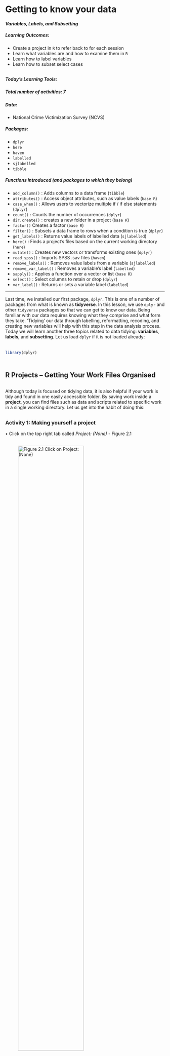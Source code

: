 
# Getting to know your data
#### *Variables, Labels, and Subsetting* {-}


##### **Learning Outcomes:** {-}
-	Create a project in `R` to refer back to for each session
-	Learn what variables are and how to examine them in `R`
-	Learn how to label variables 
-	Learn how to subset select cases 

<div style="margin-bottom:30px;">
</div>

##### **Today’s Learning Tools:** {-}
<div style="margin-bottom:15px;">
</div>
##### *Total number of activities*: 7 {-}
<div style="margin-bottom:15px;">
</div>
##### *Data:* {-}
-	National Crime Victimization Survey (NCVS)

<div style="margin-bottom:15px;">
</div>

##### *Packages:* {-}
-	`dplyr`
-	`here`
-	`haven`
-	`labelled`
-	`sjlabelled`
-	`tibble`

<div style="margin-bottom:15px;">
</div>

##### *Functions introduced (and packages to which they belong)* {-}
-	`add_column()` : Adds columns to a data frame (`tibble`)
-	`attributes()` : Access object attributes, such as value labels (`base R`)
-	`case_when()` : Allows users to vectorize multiple if / if else statements (`dplyr`)
-	`count()` : Counts the number of occurrences (`dplyr`)
-	`dir.create()` : creates a new folder in a project (`base R`)
-	`factor()` Creates a factor (`base R`)
-	`filter()` : Subsets a data frame to rows when a condition is true (`dplyr`)
-	`get_labels()` : Returns value labels of labelled data (`sjlabelled`)
-	`here()` : Finds a project’s files based on the current working directory (`here`)
-	`mutate()` : Creates new vectors or transforms existing ones (`dplyr`)
-	`read_spss()` : Imports SPSS .sav files (`haven`)
-	`remove_labels()` : Removes value labels from a variable (`sjlabelled`)
-	`remove_var_label()` : Removes a variable’s label (`labelled`)
-	`sapply()` : Applies a function over a vector or list (`base R`)
-	`select()` : Select columns to retain or drop (`dplyr`)
-	`var_label()` : Returns or sets a variable label (`labelled`)



---

Last time, we installed our first package, `dplyr`. This is one of a number of packages from what is known as **tidyverse**. In this lesson, we use `dplyr` and other `tidyverse` packages so that we can get to know our data. Being familiar with our data requires knowing what they comprise and what form they take. ‘Tidying’ our data through labelling, reformatting, recoding, and creating new variables will help with this step in the data analysis process. Today we will learn another three topics related to data tidying: **variables**, **labels**, and **subsetting**. Let us load `dplyr` if it is not loaded already:

<div style="margin-bottom:35px;">
</div>
```r

library(dplyr)

```

<div style="margin-bottom:50px;">
</div>

## R Projects – Getting Your Work Files Organised

<div style="margin-bottom:30px;">
</div>

Although today is focused on tidying data, it is also helpful if your work is tidy and found in one easily accessible folder. By saving work inside a **project**, you can find files such as data and scripts related to specific work in a single working directory. Let us get into the habit of doing this:

<div style="margin-bottom:30px;">
</div>

### Activity 1: Making yourself a project 

•	Click on the top right tab called *Project: (None)* - Figure 2.1 
<div style="margin-bottom:30px;">
</div>

![**Figure 2.1** Click on *Project: (None)*](Images/project.png){width=70%}

<div style="margin-bottom:30px;">
</div>

-	Click on *New Project*. A window with different options appears. Create your project in *New Directory* and then click *New Project*

<div style="margin-bottom:15px;">
</div>

-	Choose a name for your project (e.g., r_crim_course) and a location (working directory) where your project will be created

<div style="margin-bottom:15px;">
</div>

-	Now click on *Create Project* and your new project will be launched

<div style="margin-bottom:15px;">
</div>

Inside your project, you can organise it by having separate files, one for scripts, one for data, one for outputs, and another for visuals. You can make these with the function `dir.create()`:
 
 <div style="margin-bottom:35px;">
</div>
```r

# For example, to make a sub-folder called 'Datasets' in your project folder, type this into your console pane:
dir.create("Datasets")

```

<div style="margin-bottom:50px;">
</div>

If you noticed in your *Files, Plots…* pane, the files there tell you what folder you are automatically working in. This is known as your *working directory*, the default location that appears when you open `RStudio`. Wherever your `R project` is saved will be the working directory. 

In your group google sheets, type the name of your `R` project and in which location it  is in. Now decide whether this is good location for your `R` project. For example, is the location name too long? (e.g.,'C:\Users\ xx\ Desktop \xx\xx\ Manchester\xx\xx\xx\xx\xx\xx' is too long and you might run into problems later) Or are there other files that are for other classes there too? If doubtful about the location of your project, move it somewhere else.

<div style="margin-bottom:50px;">
</div>

Whenever you want to locate certain files within your `Project`, use the `here` package:
<div style="margin-bottom:35px;">
</div>
```r

library(here)

```
<div style="margin-bottom:50px;">
</div>

Doing so is better than typing out the exact location of your file, which can be tedious. The next section shows how to use the `here ()` function to import data from the National Crime Victimization Survey (NCVS).

You can read on why projects are useful here: [https://www.r-bloggers.com/2020/01/rstudio-projects-and-working-directories-a-beginners-guide/](https://www.r-bloggers.com/2020/01/rstudio-projects-and-working-directories-a-beginners-guide/)

---

## Importing Data

Here is another `tidyverse` package to install:

<div style="margin-bottom:35px;">
</div>
```r

library(haven)

```

<div style="margin-bottom:50px;">
</div>

`Haven` enables `R` to understand various data formats used by other statistical packages such as SPSS and STATA. We will need this package to open data in its diverse forms. 

<div style="margin-bottom:30px;">
</div>

### Activity 2: Importing and Viewing Data 

You will have saved the NCVS in a relevant file in your project, so now let us load this data using `read_spss()` from `Haven`:

<div style="margin-bottom:35px;">
</div>
```r

# Importing our SPSS dataset and naming it ‘ncvs’ 
ncvs <- read_spss(here("Datasets", "NCVS lone offender assaults 1992 to 2013.sav"))

```
<div style="margin-bottom:50px;">
</div>

What you are saying to `R` is the following: 

>My data, *NCVS lone offender assaults 1992 to 2013*, is a .sav file. Therefore, it is an SPSS dataset and is located in the sub-folder called *Datasets* in my default working directory. `R`,  please extract it from *here*, understand it, and place it in an object called `ncvs`, so I can find it in `RStudio`. 

<div style="margin-bottom:15px;">
</div>

To view the new data frame, `ncvs`, type:
<div style="margin-bottom:35px;">
</div>
```r

View(ncvs)

```

<div style="margin-bottom:50px;">
</div>

A tab appears labelled 'ncvs'. In it, you can view all its contents. In your group google sheets, type how many 'entries' and 'columns' there are in our dataframe, `ncvs`.

<!-- # 1431 entries and 46 columns -->

---

## Today’s 3 (TOPICS)

<div style="margin-bottom:30px;">
</div>

We now have data to tidy in `R`, so onto our three main topics for this week: **variables**, **labels**, and **subsetting**.

<div style="margin-bottom:30px;">
</div>
---

### Variables

Variables can be persons, places, things, or ideas that we are interested in studying. For example, height and favourite football team. Different variable types refer to different levels of measurement: nominal, ordinal, and interval/ ratio. Variables appear as vectors and as columns of data frames.

In `R`, nominal and ordinal variables are encoded as a **factor** class because they are categorical characteristics, so take on a limited number of values; factors are like the integer vector introduced last week but each integer is a label. 

Likewise, interval and ratio variables are encoded as **numeric** class because they are continuous characteristics, so take on a wide range of values.

<div style="margin-bottom:30px;">
</div>

### Activity 3: Identifying a variable's class 

How do you know what your variable is classed as? There are two ways of knowing using our `ncvs` data:

<div style="margin-bottom:35px;">
</div>
```r

# To see the class of all the variables (columns) in our data frame, ncvs, we use:
sapply(ncvs, class)

# To see the class of a specific variable, such as the variable ‘injured’, we use:
class(ncvs$injured)

# The $ symbol allows us to access specific variables in a data frame object

# The $ symbol must be accompanied by the name of the data frame!

```
<div style="margin-bottom:50px;">
</div>

Now, may you find out what is the class of the variable `weaponpresent`? In your googledoc, type out the answer and the code you used to get that answer.

<!-- # numeric and class(ncvs$weaponpresent) -->

<div style="margin-bottom:50px;">
</div>

You may have noticed that many of the variables in our data frame were classed as `haven_labelled`. What is this, you ask? When we use the `haven()` function to import data, `R` keeps the information associated with that file type -- the SPSS variable information and value labels that were in the dataset. In practice, therefore, you can find categorical data in `R` embedded in very different types of vectors (e.g., character, factor, or haven labelled) depending on decisions taken by whomever created the data frame.

<div style="margin-bottom:30px;">
</div>
---


#### **Formatting Classes and Value Labels** 

<div style="margin-bottom:30px;">
</div>

In some cases, you may want to make changes to how variables are classed. We can change our variable to specifically be classed as 'factor':

<div style="margin-bottom:35px;">
</div>
```r

# Name the newly created factor 'injured_r'
#Specify the order we want our variable labels
ncvs$injured_r <- factor(ncvs$injured, labels = c("Uninjured", "Injured"))
table(ncvs$injured_r)
attributes(ncvs$injured_r)


```

<div style="margin-bottom:50px;">
</div>

---

#### **Recoding and Creating New Variables** 

<div style="margin-bottom:30px;">
</div>

In some circumstances, we would like to recode variables. Recoding could entail collapsing multiple values of your variable into a single category or making some values of your variable become missing. In other circumstances, we may want to create a brand new variable that combines data from two others. First, time to install another package to learn the `add_column()` function: `tibble`. Now let us learn!

<div style="margin-bottom:70px;">
</div>

### Activity 4: Creating a new variable from 1 existing variable: 3 examples

<div style="margin-bottom:35px;">
</div>
```r
# Load the 'tibble' package
library(tibble)

# 1. Create the new variable ‘InjuredNew’ from ‘injured’ 
ncvs$InjuredNew <-ncvs$injured 

# 2. Give value labels to the values of the previously created variable, 'injured_r'
ncvs$injured_r <- factor(ncvs$injured, labels = c("Uninjured", "Injured"), ordered = TRUE) 

attributes(ncvs$injured_r)

```
<div style="margin-bottom:50px;">
</div>

The first example uses the package `tibble` to make an additional variable. This new variable, `InjuredNew`, has the same exact information as the variable `injured`. 

In the second example, we changed our `injured_r` variable so that its values would have value labels.

In your group googledoc, type out the value for each value label of `injured_r`. If you are not sure how to figure this out, identify what the values were and run the `attributes` function on `injured_r` again. The order in which the value label appears from left to right will correspond to the order of values from lowest to highest.

Now we learn how to create a new variable that gives an ID number for each of our cases (rows):

<div style="margin-bottom:35px;">
</div>
```r

# 3. Create a new column (aka variable) that has a row ID 
add_column(ncvs, newid = 1:nrow(ncvs))

```

<div style="margin-bottom:70px;">
</div>

### Activity 5: Creating a new variable from more than 1 existing variables

Now we want to create a new variable in our NCVS data that tells us about the severity of the victimization experienced by the respondent. That severity will be measured by two variables: (1) whether the offender had a weapon and (2) whether the victim sustained an injury during their victimization. These are not necessarily the best variables to use in measuring victimization severity; this example, however, should illustrate how you might combine variables to create a new one. 

Before we decide to do this, we need to know if we can do so by first understanding those variables of interest. By using the function `count ()`, we get a good sense of the values and the number of respondents in each of those values for both variables.

<div style="margin-bottom:35px;">
</div>
```r

# Is the appropriate package, 'dplyr', loaded? 
# You can check what package each function we learn today belongs to by referring to the top of each online lesson, under 'Functions Introduced'

# Using count ( ) for ‘injured’ and ‘weaponpresent’
count(ncvs, injured)
count(ncvs, weaponpresent)

```

<div style="margin-bottom:50px;">
</div>

This function tells us that `injured`, a nominal-level variable, is stored as an integer, where the 0 value means the victim was uninjured and the 1 value means they were injured. Often in data, '0' represents the absence of the feature being measured and '1' means the presence of such feature. Also, the `weaponpresent` variable is also a nominal variable stored as an integer. Here, more victims report that the offender did not use a weapon during the offence (n= 950) as opposed to using one (n= 406). In addition, there are a number of missing values for this question (n= 75).

There is a particular function from the `dplyr` package that is very handy for creating a new variable from more than 1 variable. It is called `mutate`. The `mutate()` function will create a new column that comprises the sum of both of these variables,  keeping the old variables too.

<div style="margin-bottom:35px;">
</div>
```r

# Create the new variable with mutate 
ncvs <- mutate(ncvs, severity = injured + weaponpresent)

# Now let’s check the new variable ‘severity’ against the old ones
ncvs %>% select(injured, weaponpresent, severity) %>% sample_n(10)

```

<div style="margin-bottom:50px;">
</div>

Notice that `%>%` . This is known as the **pipe operator**, which is a nifty shortcut in `R` coding. It means that we only need to specify the data frame object once at the beginning as opposed to typing out the name of the data frame repeatedly. In all subsequent functions, notice that the object is ‘piped’ through.

The `severity` variable is ordinal-level, where 0 is the least severe (neither a weapon was used nor the victim injured), 1 is more severe (either the offender wielded a weapon or the victim reported being injured), and 2 is the most severe (the respondent reported being injured and the offender had a weapon). You can then add value labels to reflect this understanding. Try it out and type the code you used to add those value labels to `severity` in your group googledoc:

```r

# Clueless as to how to add value labels? Refer to Activity 4
# Here is some help to add value labels to the 'severity' variable:

# ncvs$severity <- (ncvs$severity, labels = ??? )

```
<div style="margin-bottom:70px;">
</div>

<!-- # ncvs$severity<- factor(ncvs$severity, labels = c("nothing", "victim or weapon", "both"), ordered = TRUE) -->

The above example was simple, but often, we will want to make more complex combinations of variables. This is known as **recoding**. For example, we want to turn the variable in the NCVS dataset, called `relationship`, into a dichotomous variable called `notstranger` whereby the offender was a stranger (0) or was known to the victim (1). 

Before doing this, we again use the `count ()` function to understand the variable of interest, `relationship`, and it has four categories. We then use `mutate ()` and `case_when ()`. Think of `case_when()` like an ‘if’ logical statement. It allows us to make changes to a variable that are conditional on some requirement. Note below that this turns our new categories into character values.

<div style="margin-bottom:35px;">
</div>
```r

# Making the ‘notstrange’ variable by collapsing the values of the variable ‘relationship’ into only two values
ncvs <- ncvs %>% mutate(notstranger = case_when(relationship %in% 0 ~ "Stranger", relationship %in% 1:3 ~ "Not a stranger"))

# We could also run the following code to make the character values numeric rather than string (e.g., stranger vs not a stranger) 
ncvs <- ncvs %>% mutate(notstranger = case_when(relationship == 0 ~ 0, relationship <= 3 ~ 1))

```
<div style="margin-bottom:50px;">
</div>
---


### Labels

<div style="margin-bottom:30px;">
</div>

Variables sometimes come with labels – these are very brief descriptions of the variable itself and what its values are. We are familiar with these because of our previous activities. Value labels are very useful when we have a nominal or ordinal level variable in our dataset that has been assigned numeric values. To have a look at what are your variable and value labels, use the function `attributes()`:

<div style="margin-bottom:35px;">
</div>
```r

attributes(ncvs$injured)
# You can also use var_label() and get_labels() too, but attributes() shows both types of labels

```

<div style="margin-bottom:50px;">
</div>

The output in the console show that uninjured is labelled '0' and injured is labelled '1'. Maybe, though, you do not like the labels that are attached to the variable values. Perhaps they do not make sense or they do not help you to understand better what this variable measures. If so, we can remove and change the labels. 

<div style="margin-bottom:70px;">
</div>

### Activity 6: Removing labels 

Let’s return to the `injured` variable from the `ncvs` dataframe. We, again, are going to make a duplicate variable of `injured` to learn how to remove and add labels. We do this because it is good practice to leave your original variables alone in case you need to go back to them. 

<div style="margin-bottom:35px;">
</div>
```r

# Make a new variable that is a duplicate of the original one, but naming it ‘injured_no_labels’
ncvs$injured_no_labels <- ncvs$injured

attributes(ncvs$injured_no_labels)

```
<div style="margin-bottom:50px;">
</div>

To remove labels, we will need to load two new packages: `labelled` and `sjlabelled`. Can you do that?

<div style="margin-bottom:35px;">
</div>
```r

library(labelled)
library(sjlabelled)

```
<div style="margin-bottom:50px;">
</div>

After loading the two new packages, we remove variable and value labels:

<div style="margin-bottom:35px;">
</div>
```r

# Remove variable labels 
ncvs$injured_no_labels <- remove_var_label(ncvs$injured_no_labels) 

# Check that they were removed 
var_label(ncvs$injured_no_labels)

# Remove value labels 
ncvs$injured_no_labels <- remove_labels(ncvs$injured_no_labels, labels = c(1:2))  

# Check that they were removed 
get_labels(ncvs$injured_no_labels)

```

<div style="margin-bottom:50px;">
</div>

Now to add a label:

<div style="margin-bottom:35px;">
</div>
```r

# Add variable label 
var_label(ncvs$injured_no_labels) <- "Whether Victim Sustained Injured" 

# Check that they were added 
var_label(ncvs$injured_no_labels)

# Add variable label 
ncvs$injured_no_labels <-add_labels(ncvs$injured_no_labels, labels = c(`uninjured` = 0, `injured` = 1)) 

# Check that they were added 
get_labels(ncvs$injured_no_labels)

```
<div style="margin-bottom:50px;">
</div>

Nothing to add in the googledoc this time, so onto the next activity.

<div style="margin-bottom:70px;">
</div>

### Activity 7: Subsetting

Through `tidyverse` functions, we can subset our data frames or vectors based on some criteria. Using the function `select()`, we can subset variables by number or name:

<div style="margin-bottom:35px;">
</div>
```r

# Using select () to subset by two variables
ncvs_Df <- ncvs %>% select(1:2) 

```
<div style="margin-bottom:50px;">
</div>

Using the function `slice()`, we can subset rows by number, and combine it with `select()`. For example:

<div style="margin-bottom:35px;">
</div>
```r

# Get the first two rows 
firstTwoRowsOfncvs <- ncvs %>% slice(1:2) 

# Combine with above function to get the first two variables, and first two rows 
firstTwoRowsCols <- ncvs %>% select(1:2) %>% slice(1:2)

```

<div style="margin-bottom:50px;">
</div>

Use the `filter()` function to subset observations (i.e., rows) based on conditions. For example, we only want those for which the `injured` variable was equal to 1, so we run:

<div style="margin-bottom:35px;">
</div>
```r

OnlyInjured <- ncvs %>% filter(injured == 1)

#These filters can be combined using conditions ‘&’ and ‘|’ to produce data similar to the one from the variable 'notstranger' except we call this subset of the dataframe 'KnewOfandInjured':
KnewOfandInjured <- ncvs %>% 
filter(relationship > 0 & injured == 1)

```

<div style="margin-bottom:50px;">
</div>

Say if we wanted the first five rows of `KnewOfandInjured`. How would we do that? In your group googledoc, type out the code you think will help you create a (sub-)subset `KnewOfandInjured` of its first five rows. Call this new subset 'injuredfiveknew'.

<!-- injuredfiveknew <- KnewOfandInjured %>% slice(1:5) -->

---

<div style="margin-bottom:50px;">
</div>

## SUMMARY

<div style="margin-bottom:30px;">
</div>

Today you were further introduced to **tidyverse** packages that helped you to tidy your data. First, we learned to put our work into a **project** and then how to import data using a package called `haven`. Whenever we specify a data frame, we learned a nifty short-cut: the **pipe operator** - `%>%` - which allows us to specify the data frame only once when we code. 

Our three main topics today had to do with helping us tidy. One were the variables themselves where we learned about the **factor** and **numeric** classes, and how to make and **recode** new variables. Two, we learned how to remove and add variable and value labels so that we can understand what our variables are measuring.  Three, we then learned to subset our data, whereby we make new dataframes that include only the columns – variables – or rows – cases – we want. We tidied our data using the TIDYVERSE WAY! 

<div style="margin-bottom:50px;">
</div>

And of course: don't forget to do your homework!

<div style="margin-bottom:500px;">
</div>
